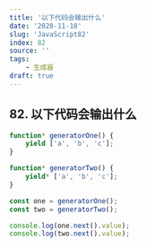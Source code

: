 ```yaml
---
title: '以下代码会输出什么'
date: '2020-11-18'
slug: 'JavaScript82'
index: 82
source: ''
tags:
    - 生成器
draft: true
---
```


## 82. 以下代码会输出什么

```js:index.js
function* generatorOne() {
	yield ['a', 'b', 'c'];
}

function* generatorTwo() {
	yield* ['a', 'b', 'c'];
}

const one = generatorOne();
const two = generatorTwo();

console.log(one.next().value);
console.log(two.next().value);
```
